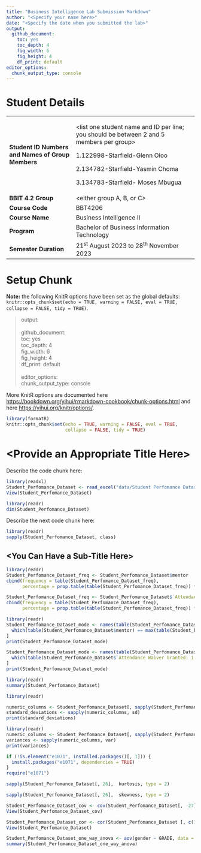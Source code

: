 ```yaml
---
title: "Business Intelligence Lab Submission Markdown"
author: "<Specify your name here>"
date: "<Specify the date when you submitted the lab>"
output:
  github_document: 
    toc: yes
    toc_depth: 4
    fig_width: 6
    fig_height: 4
    df_print: default
editor_options:
  chunk_output_type: console
---
```


# Student Details

+---------------------------------------------------+--------------------------------------------------------------------------------------------+
| **Student ID Numbers and Names of Group Members** | \<list one student name and ID per line; you should be between 2 and 5 members per group\> |
|                                                   |                                                                                            |
|                                                   | 1.122998-Starfield-Glenn Oloo                                                              |
|                                                   |                                                                                            |
|                                                   | 2.134782-Starfield-Yasmin Choma                                                            |
|                                                   |                                                                                            |
|                                                   | 3.134783-Starfield- Moses Mbugua                                                           |
+---------------------------------------------------+--------------------------------------------------------------------------------------------+
| **BBIT 4.2 Group**                                | \<either group A, B, or C\>                                                                |
+---------------------------------------------------+--------------------------------------------------------------------------------------------+
| **Course Code**                                   | BBT4206                                                                                    |
+---------------------------------------------------+--------------------------------------------------------------------------------------------+
| **Course Name**                                   | Business Intelligence II                                                                   |
+---------------------------------------------------+--------------------------------------------------------------------------------------------+
| **Program**                                       | Bachelor of Business Information Technology                                                |
+---------------------------------------------------+--------------------------------------------------------------------------------------------+
| **Semester Duration**                             | 21^st^ August 2023 to 28^th^ November 2023                                                 |
+---------------------------------------------------+--------------------------------------------------------------------------------------------+

# Setup Chunk

**Note:** the following KnitR options have been set as the global defaults:\
`knitr::opts_chunk$set(echo = TRUE, warning = FALSE, eval = TRUE,                        collapse = FALSE, tidy = TRUE)`.

> output:\
> \
> github_document:\
> toc: yes\
> toc_depth: 4\
> fig_width: 6\
> fig_height: 4\
> df_print: default\
> \
> editor_options:\
> chunk_output_type: console

More KnitR options are documented here <https://bookdown.org/yihui/rmarkdown-cookbook/chunk-options.html> and here <https://yihui.org/knitr/options/>.

```r
library(formatR)
knitr::opts_chunk$set(echo = TRUE, warning = FALSE, eval = TRUE,
                      collapse = FALSE, tidy = TRUE)
```

# \<Provide an Appropriate Title Here\>

Describe the code chunk here:

```r
library(readxl)
Student_Perfomance_Dataset <- read_excel("data/Student Perfomance Dataset.xlsx")
View(Student_Perfomance_Dataset)
```

```r
library(readr)
dim(Student_Perfomance_Dataset)
```

Describe the next code chunk here:

```r
library(readr)
sapply(Student_Perfomance_Dataset, class)
```

## \<You Can Have a Sub-Title Here\>

```r

library(readr)
Student_Perfomance_Dataset_freq <- Student_Perfomance_Dataset$mentor
cbind(frequency = table(Student_Perfomance_Dataset_freq),
      percentage = prop.table(table(Student_Perfomance_Dataset_freq)) * 100)

Student_Perfomance_Dataset_freq <- Student_Perfomance_Dataset$`Attendance Waiver Granted: 1 = Yes, 0 = No`
cbind(frequency = table(Student_Perfomance_Dataset_freq),
      percentage = prop.table(table(Student_Perfomance_Dataset_freq)) * 100)
```


```r
library(readr)
Student_Perfomance_Dataset_mode <- names(table(Student_Perfomance_Dataset$mentor))[
  which(table(Student_Perfomance_Dataset$mentor) == max(table(Student_Perfomance_Dataset$mentor)))
]
print(Student_Perfomance_Dataset_mode)

Student_Perfomance_Dataset_mode <- names(table(Student_Perfomance_Dataset$`Attendance Waiver Granted: 1 = Yes, 0 = No`))[
  which(table(Student_Perfomance_Dataset$`Attendance Waiver Granted: 1 = Yes, 0 = No`) == max(table(Student_Perfomance_Dataset$`Attendance Waiver Granted: 1 = Yes, 0 = No`)))
]
print(Student_Perfomance_Dataset_mode)

```


```r
library(readr)
summary(Student_Perfomance_Dataset)
```


```r
library(readr)

numeric_columns <- Student_Perfomance_Dataset[, sapply(Student_Perfomance_Dataset, is.numeric)]
standard_deviations <- sapply(numeric_columns, sd)
print(standard_deviations)
```


```r
library(readr)
numeric_columns <- Student_Perfomance_Dataset[, sapply(Student_Perfomance_Dataset, is.numeric)]
variances <- sapply(numeric_columns, var)
print(variances)

```


```r
if (!is.element("e1071", installed.packages()[, 1])) {
  install.packages("e1071", dependencies = TRUE)
}
require("e1071")

sapply(Student_Perfomance_Dataset[, 26],  kurtosis, type = 2)
```


```r
sapply(Student_Perfomance_Dataset[, 26],  skewness, type = 2)
```


```r
Student_Perfomance_Dataset_cov <- cov(Student_Perfomance_Dataset[, -27])
View(Student_Perfomance_Dataset_cov)
```


```r
Student_Perfomance_Dataset_cor <- cor(Student_Perfomance_Dataset [, c(1, 23, 26)])
View(Student_Perfomance_Dataset)
```


```r
Student_Perfomance_Dataset_one_way_anova <- aov(gender ~ GRADE, data = Student_Perfomance_Dataset)
summary(Student_Perfomance_Dataset_one_way_anova)
```